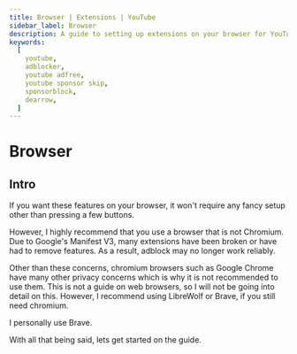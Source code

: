```yaml
---
title: Browser | Extensions | YouTube
sidebar_label: Browser
description: A guide to setting up extensions on your browser for YouTube
keywords:
  [
    youtube, 
    adblocker,
    youtube adfree,
    youtube sponsor skip,
    sponsorblock,
    dearrow,
  ]
---
```

# Browser

## Intro

If you want these features on your browser, it won't require any fancy setup other than pressing a few buttons. 

However, I highly recommend that you use a browser that is not Chromium. 
Due to Google's Manifest V3, many extensions have been broken or have had to remove features.
As a result, adblock may no longer work reliably. 

Other than these concerns, chromium browsers such as Google Chrome have many other privacy concerns which is why it is not recommended to use them.
This is not a guide on web browsers, so I will not be going into detail on this. 
However, I recommend using LibreWolf or Brave, if you still need chromium. 

I personally use Brave. 

With all that being said, lets get started on the guide. 
